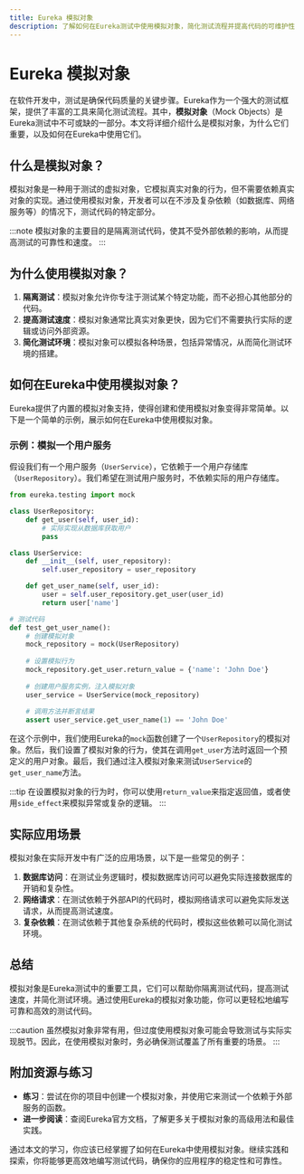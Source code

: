```yaml
---
title: Eureka 模拟对象
description: 了解如何在Eureka测试中使用模拟对象，简化测试流程并提高代码的可维护性。
---
```


# Eureka 模拟对象

在软件开发中，测试是确保代码质量的关键步骤。Eureka作为一个强大的测试框架，提供了丰富的工具来简化测试流程。其中，**模拟对象**（Mock Objects）是Eureka测试中不可或缺的一部分。本文将详细介绍什么是模拟对象，为什么它们重要，以及如何在Eureka中使用它们。

## 什么是模拟对象？

模拟对象是一种用于测试的虚拟对象，它模拟真实对象的行为，但不需要依赖真实对象的实现。通过使用模拟对象，开发者可以在不涉及复杂依赖（如数据库、网络服务等）的情况下，测试代码的特定部分。

:::note
模拟对象的主要目的是隔离测试代码，使其不受外部依赖的影响，从而提高测试的可靠性和速度。
:::

## 为什么使用模拟对象？

1. **隔离测试**：模拟对象允许你专注于测试某个特定功能，而不必担心其他部分的代码。
2. **提高测试速度**：模拟对象通常比真实对象更快，因为它们不需要执行实际的逻辑或访问外部资源。
3. **简化测试环境**：模拟对象可以模拟各种场景，包括异常情况，从而简化测试环境的搭建。

## 如何在Eureka中使用模拟对象？

Eureka提供了内置的模拟对象支持，使得创建和使用模拟对象变得非常简单。以下是一个简单的示例，展示如何在Eureka中使用模拟对象。

### 示例：模拟一个用户服务

假设我们有一个用户服务（`UserService`），它依赖于一个用户存储库（`UserRepository`）。我们希望在测试用户服务时，不依赖实际的用户存储库。

```python
from eureka.testing import mock

class UserRepository:
    def get_user(self, user_id):
        # 实际实现从数据库获取用户
        pass

class UserService:
    def __init__(self, user_repository):
        self.user_repository = user_repository

    def get_user_name(self, user_id):
        user = self.user_repository.get_user(user_id)
        return user['name']

# 测试代码
def test_get_user_name():
    # 创建模拟对象
    mock_repository = mock(UserRepository)
    
    # 设置模拟行为
    mock_repository.get_user.return_value = {'name': 'John Doe'}
    
    # 创建用户服务实例，注入模拟对象
    user_service = UserService(mock_repository)
    
    # 调用方法并断言结果
    assert user_service.get_user_name(1) == 'John Doe'
```

在这个示例中，我们使用Eureka的`mock`函数创建了一个`UserRepository`的模拟对象。然后，我们设置了模拟对象的行为，使其在调用`get_user`方法时返回一个预定义的用户对象。最后，我们通过注入模拟对象来测试`UserService`的`get_user_name`方法。

:::tip
在设置模拟对象的行为时，你可以使用`return_value`来指定返回值，或者使用`side_effect`来模拟异常或复杂的逻辑。
:::

## 实际应用场景

模拟对象在实际开发中有广泛的应用场景，以下是一些常见的例子：

1. **数据库访问**：在测试业务逻辑时，模拟数据库访问可以避免实际连接数据库的开销和复杂性。
2. **网络请求**：在测试依赖于外部API的代码时，模拟网络请求可以避免实际发送请求，从而提高测试速度。
3. **复杂依赖**：在测试依赖于其他复杂系统的代码时，模拟这些依赖可以简化测试环境。

## 总结

模拟对象是Eureka测试中的重要工具，它们可以帮助你隔离测试代码，提高测试速度，并简化测试环境。通过使用Eureka的模拟对象功能，你可以更轻松地编写可靠和高效的测试代码。

:::caution
虽然模拟对象非常有用，但过度使用模拟对象可能会导致测试与实际实现脱节。因此，在使用模拟对象时，务必确保测试覆盖了所有重要的场景。
:::

## 附加资源与练习

- **练习**：尝试在你的项目中创建一个模拟对象，并使用它来测试一个依赖于外部服务的函数。
- **进一步阅读**：查阅Eureka官方文档，了解更多关于模拟对象的高级用法和最佳实践。

通过本文的学习，你应该已经掌握了如何在Eureka中使用模拟对象。继续实践和探索，你将能够更高效地编写测试代码，确保你的应用程序的稳定性和可靠性。